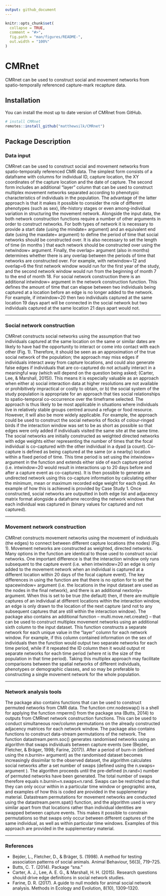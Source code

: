 ```yaml
---
output: github_document
---
```


<!-- README.md is generated from README.Rmd. Please edit that file -->

```r
knitr::opts_chunk$set(
  collapse = TRUE,
  comment = "#>",
  fig.path = "man/figures/README-",
  out.width = "100%"
)
```
# CMRnet

<!-- badges: start -->
<!-- badges: end -->

CMRnet can be used to construct social and movement networks from spatio-temporally referenced capture-mark recapture data.

## Installation

You can install the most up to date version of CMRnet from GitHub.

```r
# install CMRnet
remotes::install_github("matthewsilk/CMRnet")
```

## Package Description

### Data input

CMRnet can be used to construct social and movement networks from spatio-temporally referenced CMR data. The simplest form consists of a dataframe with columns for individual ID, capture location, the XY coordinates of the capture location and the date of capture. The second form includes an additional “layer” column that can be used to construct multiplex movement networks separated according to phenotypic characteristics of individuals in the population. The advantage of the latter approach is that it makes it possible to consider the role of different phenotypes (such as sex), life-history stages or even among-individual variation in structuring the movement network.
Alongside the input data, the both network construction functions require a number of other arguments in order to construct networks. For both types of network it is necessary to provide a start date (using the mindate= argument) and an equivalent end date (using the maxdate= argument) to define the period of time that social networks should be constructed over. It is also necessary to set the length of time (in months  ) that each network should be constructed over using the netwindow= argument. Finally, the overlap= argument (also in months) determines whether there is any overlap between the periods of time that networks are constructed over. For example, with netwindow=12 and overlap=6 the first network window would run for the first year of the study, and the second network window would run from the beginning of month 7 to the end of month 18. For social network construction there is an additional intwindow= argument in the network construction function. This defines the amount of time that can elapse between two individuals being captured at a location before an edge is no longer added to the network. For example, if intwindow=20 then two individuals captured at the same location 19 days   apart will be connected in the social network but two individuals captured at the same location 21 days apart would not.

***

### Social network construction

CMRnet constructs social networks using the assumption that two individuals captured at the same location on the same or similar dates are likely to have had the opportunity to interact or come into contact with each other (Fig. 1). Therefore, it should be seen as an approximation of the true social network of the population; the approach may miss edges if individuals interact away from capture locations, and could also generate false edges if individuals that are co-captured do not actually interact in a meaningful way (which will depend on the question being asked; (Carter, Lee, & Marshall, 2015)). This means it is especially valuable as an approach when either a) social interaction data at higher resolutions are not available or prohibitively impractical or costly to obtain, or b) the social system of the study population is appropriate for an approach that ties social relationships to spatio-temporal co-occurrence over the timeframe selected. The approach is thus likely to be most applicable in situations where individuals live in relatively stable groups centred around a refuge or food resource. However, it will also be more widely applicable. For example, the approach could be used to construct the social networks of flocks of colour-ringed birds if the interaction window was set to be as short as possible so that edges were only added if individuals visited the same site at the same time.
	The social networks are initially constructed as weighted directed  networks with edge weights either representing the number of times that the focal individual is co-captured with the other individual in a dyad (a count). Co-capture is defined as being captured at the same (or a nearby) location within a fixed period of time. This time period is set using the intwindow= argument in the function and extends either side of each capture period (i.e. intwindow=20 would result in interactions up to 20 days before and after a capture event as co-captures).  It is then possible to generate an undirected network using this co-capture information by calculating either the minimum, mean or maximum recorded edge weight for each dyad. An example of how this is achieved is provided by Case Study 1. Once constructed, social networks are outputted in both edge list and adjacency matrix format alongside a dataframe recording the network windows that each individual was captured in (binary values for captured and not captured).	

***

### Movement network construction

CMRnet constructs movement networks using the movement of individuals (the edges) to connect between different capture locations (the nodes) (Fig. 1). Movement networks are constructed as weighted, directed networks. Many options in the function are identical to those used to construct social networks. One important difference is that the interaction window only runs subsequent to the capture event (i.e. when intwindow=20 an edge is only added to the movement network when an individual is captured at a different location within 20 days of the focal capture event). The key differences in using the function are that there is no option for to set the spacewindow= argument (i.e. the locations in the input dataset are used as the nodes in the final network), and there is an additional nextonly= argument. When this is set to be true (the default) then, if there are multiple captures of an individual at different locations within the interaction window, an edge is only drawn to the location of the next capture (and not to any subsequent captures that are still within the interaction window).
	The package also contains an additional function – multi.move.net.create() – that can be used to construct multiplex movement networks using an additional sixth column to the input dataset. This function constructs a separate network for each unique value in the “layer” column for each network window. For example, if this column contained information on the sex of individuals then the function would output two separate networks for each time period, while if it repeated the ID column then it would output nt separate networks for each time period (where nt is the size of the population in that time period). Taking this multiplex approach may facilitate comparisons between the spatial networks of different individuals, phenotypes or demographic classes, and so may be preferable to constructing a single movement network for the whole population.

***
 
### Network analysis tools

The package also contains functions that can be used to construct permuted networks from CMR data. The function cmr.nodeswap() is a shell for applying the function rmperm() from the package sna (Butts, 2014) to outputs from CMRnet network construction functions. This can be used to conduct simultaneous row/column permutations on the already constructed adjacency matrices for each network window. The package also contains functions to construct data-stream permutations   of the network. The function datastream.perm.soc() generates randomised networks using an algorithm that swaps individuals between capture events (see (Bejder, Fletcher, & Bräger, 1998; Farine, 2017)). After a period of burn-in (defined using the n.burnin= argument) as the randomised dataset becomes increasingly dissimilar to the observed dataset, the algorithm calculates social networks after a set number of swaps (defined using the n.swaps= argument  ). The algorithm proceeds until the pre-defined (n.rand=) number of permuted networks have been generated. The total number of swaps therefore equals n.burnin+n.swaps×n.rand. Swaps can be restricted so that they can only occur within in a particular time window or geographic area, and examples of how this is coded are provided in the supplementary material. Datastream permutations for movement networks are conducted using the datastream.perm.spat() function, and the algorithm used is very similar apart from that locations rather than individual identities are swapped between capture events. This makes it possible to constrain permutations so that swaps only occur between different captures of the same individual, as well as within particular time windows. Examples of this approach are provided in the supplementary material.      

***

### References

- Bejder, L., Fletcher, D., & Bräger, S. (1998). A method for testing association patterns of social animals. Animal Behaviour, 56(3), 719–725.
- Butts, C. T. (2014). Package “sna.”
- Carter, A. J., Lee, A. E. G., & Marshall, H. H. (2015). Research questions should drive edge definitions in social network studies.
- Farine, D. R. (2017). A guide to null models for animal social network analysis. Methods in Ecology and Evolution, 8(10), 1309–1320.

